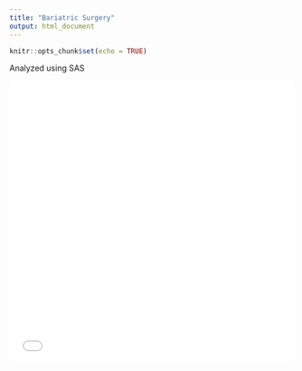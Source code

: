 ```yaml
---
title: "Bariatric Surgery"
output: html_document
---
```


```r
knitr::opts_chunk$set(echo = TRUE)
```

Analyzed using SAS

![](bariatric.pdf){width=100% height=500}